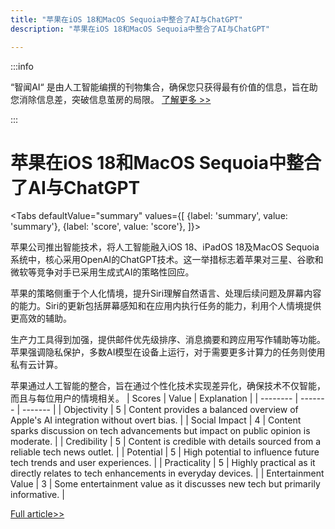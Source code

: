 ```yaml
---
title: "苹果在iOS 18和MacOS Sequoia中整合了AI与ChatGPT"
description: "苹果在iOS 18和MacOS Sequoia中整合了AI与ChatGPT"

---
```



:::info

“智闻AI“ 是由人工智能编撰的刊物集合，确保您只获得最有价值的信息，旨在助您消除信息差，突破信息茧房的局限。  [了解更多 >>](/)

:::

# 苹果在iOS 18和MacOS Sequoia中整合了AI与ChatGPT


<Tabs
	defaultValue="summary"
	values={[
	{label: 'summary', value: 'summary'},
	{label: 'score', value: 'score'},
]}>
<TabItem value="summary">


苹果公司推出智能技术，将人工智能融入iOS 18、iPadOS 18及MacOS Sequoia系统中，核心采用OpenAI的ChatGPT技术。这一举措标志着苹果对三星、谷歌和微软等竞争对手已采用生成式AI的策略性回应。

苹果的策略侧重于个人化情境，提升Siri理解自然语言、处理后续问题及屏幕内容的能力。Siri的更新包括屏幕感知和在应用内执行任务的能力，利用个人情境提供更高效的辅助。

生产力工具得到加强，提供邮件优先级排序、消息摘要和跨应用写作辅助等功能。苹果强调隐私保护，多数AI模型在设备上运行，对于需要更多计算力的任务则使用私有云计算。

苹果通过人工智能的整合，旨在通过个性化技术实现差异化，确保技术不仅智能，而且与每位用户的情境相关。
</TabItem>
<TabItem value="score">
	| Scores     | Value   | Explanation |
	| -------- | ------- | ------- |
	| Objectivity  | 5    | Content provides a balanced overview of Apple's AI integration without overt bias.    |
	| Social Impact | 4     | Content sparks discussion on tech advancements but impact on public opinion is moderate.    |
	| Credibility    | 5    | Content is credible with details sourced from a reliable tech news outlet.    |
	| Potential    | 5    | High potential to influence future tech trends and user experiences.    |
	| Practicality    | 5    | Highly practical as it directly relates to tech enhancements in everyday devices.    |
	| Entertainment Value    | 3    | Some entertainment value as it discusses new tech but primarily informative.    |
</TabItem>
</Tabs>

[Full article>>](https://www.cnet.com/tech/mobile/apple-intelligence-brings-ai-to-the-iphone-with-chatgpt-integration-and-more/#ftag=CAD590a51e)
